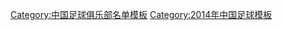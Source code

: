 {{Football squad with groups
 | name      = 2014年中甲分类名单中基
 | bgcolor   = #0070FF
 | bordercolor = #ffffff
 | textcolor   = #ffffff
 | title=[[河北中基足球俱乐部|<span style="color:#ffffff">河北中基</span>]] — [[2014年中国足球甲级联赛|<span style="color: #ffffff;">2014年</span>]][[中国足球甲级联赛|<span style="color: #ffffff;">中甲联赛第 14 名</span>]]
|group1=全年参赛球员
|list1=<div>
{{Football squad2 player|no=1|name=[[欧亚 (足球运动员)|欧亚]]}}
{{Football squad2 player|no=2|name={{flagicon|URU}} {{link-en|安德烈斯·巴勃罗·费尔南德斯|Andrés_Pablo_Fernández|费尔南德斯}}}}
{{Football squad2 player|no=3|name=[[吾提库尔·艾山|吾提库尔]]}}
{{Football squad2 player|no=5|name=[[王翔]]}}
{{Football squad2 player|no=7|name={{flagicon|URU}} {{link-en|马尔奎斯|Andrés_Leonardo_Márquez_Goytiño}}}}
{{Football squad2 player|no=8|name=[[贾晓琛]]}}
{{Football squad2 player|no=9|name=[[朱海威]]}}
{{Football squad2 player|no=10|name=[[杜文辉]]}}
{{Football squad2 player|no=11|name=[[张利峰]]}}
{{Football squad2 player|no=12|name=[[韩震]]}}
{{Football squad2 player|no=13|name=[[孔祥宇]]}}
{{Football squad2 player|no=14|name=[[高云飞]]}}
{{Football squad2 player|no=16|name=[[李欣 (足球运动员)|李欣]]}}
{{Football squad2 player|no=18|name=[[芦洋]]}}
{{Football squad2 player|no=19|name=[[汪泉]]}}
{{Football squad2 player|no=21|name=[[穆玉潭]]}}
{{Football squad2 player|no=22|name=[[耿袈岂]]}}
{{Football squad2 player|no=23|name=[[许小龙]]}}
{{Football squad2 player|no=24|name=[[杨文吉]]}}
{{Football squad2 player|no=25|name=[[马东良]]}}
{{Football squad2 player|no=27|name=[[章艮]]}}
{{Football squad2 player|no=29|name=[[董方卓]]}}
{{Football squad2 player|no=30|name=[[苏维超]]}}
{{Football squad2 player|no=35|name=[[杨宝明]]}}
{{Football squad2 player|no=37|name=[[郝爽]]}}
</div>
|group2=夏季转入球员
|list2=<div>
{{Football squad2 player|no=36|name=[[汪洋 (足球运动员)|汪洋]]}}
{{Football squad2 player|no=39|name={{flagicon|FRA}} {{link-en|展图|Givestin_N'Suki}}}}
</div>
|group3=夏季转出球员
|list3=<div>
{{Football squad2 player|no=4|name={{flagicon|URU}} [[马丁·罗德里格斯 (足球运动员)|马丁]]}}
</div>
|group4=主教练
|list4={{flagicon|URU}} {{link-en|内尔松|Nelson Agresta}}（至第 18 轮）；[[马林 (足球运动员)|马林]]
}}
<noinclude>
{{DEFAULTSORT:Hebei Zhongji F.C. Squad 2014}}
[[Category:中国足球俱乐部名单模板]]
[[Category:2014年中国足球模板]]
</noinclude>